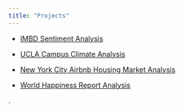 ```yaml
---
title: "Projects"
---
```


- [IMBD Sentiment Analysis](/docs/IMDB/IMDB_Project (1).pdf "IMDB")

- [UCLA Campus Climate Analysis](/docs/UCLA Campus Climate/UCLA Campus Climate Analysis.pdf "UCLA Campus Climate")

- [New York City Airbnb Housing Market Analysis](https://airbudnbud.humspace.ucla.edu/)

- [World Happiness Report Analysis](/docs/World Happiness Report Analysis/World Happiness Report Analysis.pdf, "World Happiness Report Analysis")


. 